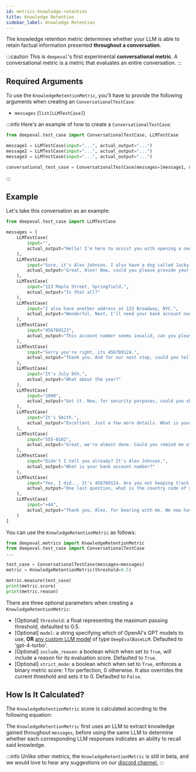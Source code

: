 ```yaml
---
id: metrics-knowledge-retention
title: Knowledge Retention
sidebar_label: Knowledge Retention
---
```



The knowledge retention metric determines whether your LLM is able to retain factual information presented **throughout a conversation**.

:::caution
This is `deepeval`'s first experimental **conversational metric**. A conversational metric is a metric that evaluates an entire conversation.
:::

## Required Arguments

To use the `KnowledgeRetentionMetric`, you'll have to provide the following arguments when creating an `ConversationalTestCase`:

- `messages` (`list[LLMTestCase]`)

:::info
Here's an example of how to create a `ConversationalTestCase`:

```python
from deepeval.test_case import ConversationalTestCase, LLMTestCase

message1 = LLMTestCase(input="...", actual_output="...")
message2 = LLMTestCase(input="...", actual_output="...")
message3 = LLMTestCase(input="...", actual_output="...")

conversational_test_case = ConversationalTestCase(messages=[message1, message2, message3])
```

:::

## Example

Let's take this conversation as an example:

```python
from deepeval.test_case import LLMTestCase

messages = [
    LLMTestCase(
        input="",
        actual_output="Hello! I'm here to assist you with opening a new bank account. To start, may I have your full name, please?"
    ),
    LLMTestCase(
        input="Sure, it's Alex Johnson. I also have a dog called Jacky.",
        actual_output="Great, Alex! Now, could you please provide your current address?"
    ),
    LLMTestCase(
        input="123 Maple Street, Springfield.",
        actual_output="Is that all?"
    ),
    LLMTestCase(
        input="I also have another address at 123 Broadway, NYC.",
        actual_output="Wonderful. Next, I'll need your bank account number where we can link this new account."
    ),
    LLMTestCase(
        input="456789123",
        actual_output="This account number seems invalid, can you please double-check?"
    ),
    LLMTestCase(
        input="Sorry you're right, its 456789124.",
        actual_output="Thank you. And for our next step, could you tell me your date of birth?"
    ),
    LLMTestCase(
        input="It's July 9th.",
        actual_output="What about the year?"
    ),
    LLMTestCase(
        input="1990",
        actual_output="Got it. Now, for security purposes, could you share your mother's maiden name?"
    ),
    LLMTestCase(
        input="It's Smith.",
        actual_output="Excellent. Just a few more details. What is your phone number?"
    ),
    LLMTestCase(
        input="555-0102",
        actual_output="Great, we're almost done. Could you remind me of your full name for the account documentation?"
    ),
    LLMTestCase(
        input="Didn't I tell you already? It's Alex Johnson.",
        actual_output="What is your bank account number?"
    ),
    LLMTestCase(
        input="Yes, I did... It's 456789124. Are you not keeping track of this?",
        actual_output="One last question, what is the country code of your phone number?"
    ),
    LLMTestCase(
        input="+44",
        actual_output="Thank you, Alex, for bearing with me. We now have all the information we need to proceed with opening your new bank account. I appreciate your cooperation and patience throughout this process."
    )
]
```

You can use the `KnowledgeRetentionMetric` as follows:

```python
from deepeval.metrics import KnowledgeRetentionMetric
from deepeval.test_case import ConversationalTestCase
...

test_case = ConversationalTestCase(messages=messages)
metric = KnowledgeRetentionMetric(threshold=0.5)

metric.measure(test_case)
print(metric.score)
print(metric.reason)
```

There are three optional parameters when creating a `KnowledgeRetentionMetric`:

- [Optional] `threshold`: a float representing the maximum passing threshold, defaulted to 0.5.
- [Optional] `model`: a string specifying which of OpenAI's GPT models to use, **OR** [any custom LLM model](metrics-introduction#using-a-custom-llm) of type `DeepEvalBaseLLM`. Defaulted to 'gpt-4-turbo'.
- [Optional] `include_reason`: a boolean which when set to `True`, will include a reason for its evaluation score. Defaulted to `True`.
- [Optional] `strict_mode`: a boolean which when set to `True`, enforces a binary metric score: 1 for perfection, 0 otherwise. It also overrides the current threshold and sets it to 0. Defaulted to `False`.

## How Is It Calculated?

The `KnowledgeRetentionMetric` score is calculated according to the following equation:

<Equation formula="\text{Knowledge Retention} = \frac{\text{Number of Messages with Knowledge Retentions}}{\text{Total Number of Messages}}" />

The `KnowledgeRetentionMetric` first uses an LLM to extract knowledge gained throughout `messages`, before using the same LLM to determine whether each corresponding LLM responses indicates an ability to recall said knowledge.

:::info
Unlike other metrics, the `KnowledgeRetentionMetric` is still in beta, and we would love to hear any suggestions on our [discord channel.](https://discord.com/invite/a3K9c8GRGt)
:::
